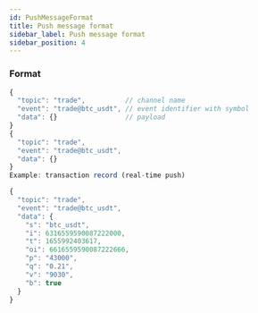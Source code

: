 ```yaml
---
id: PushMessageFormat
title: Push message format
sidebar_label: Push message format
sidebar_position: 4
---
```


### Format

```javascript title="Format (with comments)"
{
  "topic": "trade",          // channel name
  "event": "trade@btc_usdt", // event identifier with symbol
  "data": {}                 // payload
}
{
  "topic": "trade",
  "event": "trade@btc_usdt",
  "data": {}
}
Example: transaction record (real-time push)

{
  "topic": "trade",
  "event": "trade@btc_usdt",
  "data": {
    "s": "btc_usdt",
    "i": 6316559590087222000,
    "t": 1655992403617,
    "oi": 6616559590087222666,
    "p": "43000",
    "q": "0.21",
    "v": "9030",
    "b": true
  }
}
```
